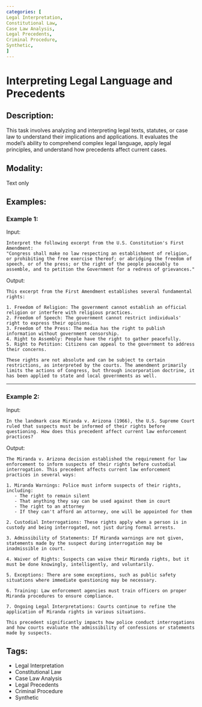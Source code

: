 ```yaml
---
categories: [
Legal Interpretation,
Constitutional Law,
Case Law Analysis,
Legal Precedents,
Criminal Procedure,
Synthetic,
]
---
```


# Interpreting Legal Language and Precedents

## Description:
This task involves analyzing and interpreting legal texts, statutes, or case law to understand their implications and applications. It evaluates the model's ability to comprehend complex legal language, apply legal principles, and understand how precedents affect current cases.

## Modality:
Text only

## Examples:

### Example 1:

Input:

```
Interpret the following excerpt from the U.S. Constitution's First Amendment:
"Congress shall make no law respecting an establishment of religion, or prohibiting the free exercise thereof; or abridging the freedom of speech, or of the press; or the right of the people peaceably to assemble, and to petition the Government for a redress of grievances."
```

Output:

```
This excerpt from the First Amendment establishes several fundamental rights:

1. Freedom of Religion: The government cannot establish an official religion or interfere with religious practices.
2. Freedom of Speech: The government cannot restrict individuals' right to express their opinions.
3. Freedom of the Press: The media has the right to publish information without government censorship.
4. Right to Assembly: People have the right to gather peacefully.
5. Right to Petition: Citizens can appeal to the government to address their concerns.

These rights are not absolute and can be subject to certain restrictions, as interpreted by the courts. The amendment primarily limits the actions of Congress, but through incorporation doctrine, it has been applied to state and local governments as well.
```

---

### Example 2:

Input:

```
In the landmark case Miranda v. Arizona (1966), the U.S. Supreme Court ruled that suspects must be informed of their rights before questioning. How does this precedent affect current law enforcement practices?
```

Output:

```
The Miranda v. Arizona decision established the requirement for law enforcement to inform suspects of their rights before custodial interrogation. This precedent affects current law enforcement practices in several ways:

1. Miranda Warnings: Police must inform suspects of their rights, including:
   - The right to remain silent
   - That anything they say can be used against them in court
   - The right to an attorney
   - If they can't afford an attorney, one will be appointed for them

2. Custodial Interrogations: These rights apply when a person is in custody and being interrogated, not just during formal arrests.

3. Admissibility of Statements: If Miranda warnings are not given, statements made by the suspect during interrogation may be inadmissible in court.

4. Waiver of Rights: Suspects can waive their Miranda rights, but it must be done knowingly, intelligently, and voluntarily.

5. Exceptions: There are some exceptions, such as public safety situations where immediate questioning may be necessary.

6. Training: Law enforcement agencies must train officers on proper Miranda procedures to ensure compliance.

7. Ongoing Legal Interpretations: Courts continue to refine the application of Miranda rights in various situations.

This precedent significantly impacts how police conduct interrogations and how courts evaluate the admissibility of confessions or statements made by suspects.
```

## Tags:
- Legal Interpretation
- Constitutional Law
- Case Law Analysis
- Legal Precedents
- Criminal Procedure
- Synthetic